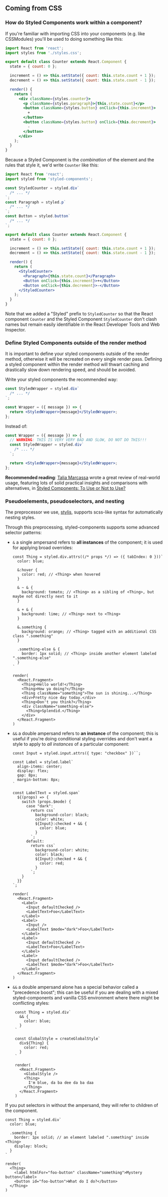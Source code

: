 ## Coming from CSS

### How do Styled Components work within a component?

If you're familiar with importing CSS into your components (e.g. like CSSModules) you'll be used to doing something like this:

```jsx
import React from 'react';
import styles from './styles.css';

export default class Counter extends React.Component {
  state = { count: 0 };

  increment = () => this.setState({ count: this.state.count + 1 });
  decrement = () => this.setState({ count: this.state.count - 1 });

  render() {
    return (
      <div className={styles.counter}>
        <p className={styles.paragraph}>{this.state.count}</p>
        <button className={styles.button} onClick={this.increment}>
          +
        </button>
        <button className={styles.button} onClick={this.decrement}>
          -
        </button>
      </div>
    );
  }
}
```

Because a Styled Component is the _combination_ of the element and the rules that style it, we'd write `Counter` like this:

```jsx
import React from 'react';
import styled from 'styled-components';

const StyledCounter = styled.div`
  /* ... */
`;
const Paragraph = styled.p`
  /* ... */
`;
const Button = styled.button`
  /* ... */
`;

export default class Counter extends React.Component {
  state = { count: 0 };

  increment = () => this.setState({ count: this.state.count + 1 });
  decrement = () => this.setState({ count: this.state.count - 1 });

  render() {
    return (
      <StyledCounter>
        <Paragraph>{this.state.count}</Paragraph>
        <Button onClick={this.increment}>+</Button>
        <Button onClick={this.decrement}>-</Button>
      </StyledCounter>
    );
  }
}
```

Note that we added a "Styled" prefix to `StyledCounter` so that the React component `Counter` and the Styled Component `StyledCounter` don't clash names but remain easily identifiable in the React Developer Tools and Web Inspector.

### Define Styled Components outside of the render method

It is important to define your styled components outside of the render method, otherwise it will be recreated on every single render pass. Defining a styled component within the render method will thwart caching and drastically slow down rendering speed, and should be avoided.

Write your styled components the recommended way:

```jsx
const StyledWrapper = styled.div`
  /* ... */
`;

const Wrapper = ({ message }) => {
  return <StyledWrapper>{message}</StyledWrapper>;
};
```

Instead of:

```jsx
const Wrapper = ({ message }) => {
  // WARNING: THIS IS VERY VERY BAD AND SLOW, DO NOT DO THIS!!!
  const StyledWrapper = styled.div`
    /* ... */
  `;

  return <StyledWrapper>{message}</StyledWrapper>;
};
```

**Recommended reading**: [Talia Marcassa](https://twitter.com/talialongname)
wrote a great review of real-world usage, featuring lots of solid practical insights
and comparisons with alternatives, in [Styled Components: To Use or Not to Use?](https://medium.com/building-crowdriff/styled-components-to-use-or-not-to-use-a6bb4a7ffc21)

### Pseudoelements, pseudoselectors, and nesting

The preprocessor we use, [stylis](https://github.com/thysultan/stylis.js), supports scss-like syntax for automatically nesting styles.

Through this preprocessing, styled-components supports some advanced selector patterns:

- `&` a single ampersand refers to **all instances** of the component; it is used for applying broad overrides:

  ```react
  const Thing = styled.div.attrs((/* props */) => ({ tabIndex: 0 }))`
    color: blue;

    &:hover {
      color: red; // <Thing> when hovered
    }

    & ~ & {
      background: tomato; // <Thing> as a sibling of <Thing>, but maybe not directly next to it
    }

    & + & {
      background: lime; // <Thing> next to <Thing>
    }

    &.something {
      background: orange; // <Thing> tagged with an additional CSS class ".something"
    }

    .something-else & {
      border: 1px solid; // <Thing> inside another element labeled ".something-else"
    }
  `

  render(
    <React.Fragment>
      <Thing>Hello world!</Thing>
      <Thing>How ya doing?</Thing>
      <Thing className="something">The sun is shining...</Thing>
      <div>Pretty nice day today.</div>
      <Thing>Don't you think?</Thing>
      <div className="something-else">
        <Thing>Splendid.</Thing>
      </div>
    </React.Fragment>
  )
  ```

- `&&` a double ampersand refers to **an instance** of the component; this is useful if you're doing conditional styling overrides and don't want a style to apply to _all instances_ of a particular component:

  ```react
  const Input = styled.input.attrs({ type: "checkbox" })``;

  const Label = styled.label`
    align-items: center;
    display: flex;
    gap: 8px;
    margin-bottom: 8px;
  `

  const LabelText = styled.span`
    ${(props) => {
      switch (props.$mode) {
        case "dark":
          return css`
            background-color: black;
            color: white;
            ${Input}:checked + && {
              color: blue;
            }
          `;
        default:
          return css`
            background-color: white;
            color: black;
            ${Input}:checked + && {
              color: red;
            }
          `;
      }
    }}
  `;

  render(
    <React.Fragment>
      <Label>
        <Input defaultChecked />
        <LabelText>Foo</LabelText>
      </Label>
      <Label>
        <Input />
        <LabelText $mode="dark">Foo</LabelText>
      </Label>
      <Label>
        <Input defaultChecked />
        <LabelText>Foo</LabelText>
      </Label>
      <Label>
        <Input defaultChecked />
        <LabelText $mode="dark">Foo</LabelText>
      </Label>
    </React.Fragment>
  )
  ```

- `&&` a double ampersand alone has a special behavior called a "precedence boost"; this can be useful if you are dealing with a mixed styled-components and vanilla CSS environment where there might be conflicting styles:

  ```react
   const Thing = styled.div`
     && {
       color: blue;
     }
   `

   const GlobalStyle = createGlobalStyle`
     div${Thing} {
       color: red;
     }
   `

   render(
     <React.Fragment>
       <GlobalStyle />
       <Thing>
         I'm blue, da ba dee da ba daa
       </Thing>
     </React.Fragment>
   )
  ```

If you put selectors in without the ampersand, they will refer to children of the component.

```react
const Thing = styled.div`
  color: blue;

  .something {
    border: 1px solid; // an element labeled ".something" inside <Thing>
    display: block;
  }
`

render(
  <Thing>
    <label htmlFor="foo-button" className="something">Mystery button</label>
    <button id="foo-button">What do I do?</button>
  </Thing>
)
```
